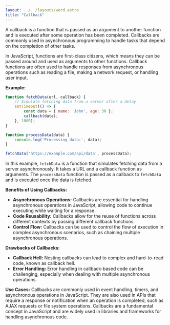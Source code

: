 ```yaml
---
layout: ../../layouts/word.astro
title: "Callback"
---
```

A callback is a function that is passed as an argument to another function and is executed after some operation has been completed. Callbacks are commonly used in asynchronous programming to handle tasks that depend on the completion of other tasks.

In JavaScript, functions are first-class citizens, which means they can be passed around and used as arguments to other functions. Callback functions are often used to handle responses from asynchronous operations such as reading a file, making a network request, or handling user input.

**Example:**
```javascript
function fetchData(url, callback) {
    // Simulate fetching data from a server after a delay
    setTimeout(() => {
        const data = { name: 'John', age: 30 };
        callback(data);
    }, 1000);
}

function processData(data) {
    console.log('Processing data:', data);
}

fetchData('https://example.com/api/data', processData);
```
In this example, `fetchData` is a function that simulates fetching data from a server asynchronously. It takes a URL and a callback function as arguments. The `processData` function is passed as a callback to `fetchData` and is executed once the data is fetched.

**Benefits of Using Callbacks:**
- **Asynchronous Operations:** Callbacks are essential for handling asynchronous operations in JavaScript, allowing code to continue executing while waiting for a response.
- **Code Reusability:** Callbacks allow for the reuse of functions across different contexts by passing different callback functions.
- **Control Flow:** Callbacks can be used to control the flow of execution in complex asynchronous scenarios, such as chaining multiple asynchronous operations.

**Drawbacks of Callbacks:**
- **Callback Hell:** Nesting callbacks can lead to complex and hard-to-read code, known as callback hell.
- **Error Handling:** Error handling in callback-based code can be challenging, especially when dealing with multiple asynchronous operations.

**Use Cases:**
Callbacks are commonly used in event handling, timers, and asynchronous operations in JavaScript. They are also used in APIs that require a response or notification when an operation is completed, such as AJAX requests or file system operations. Callbacks are a fundamental concept in JavaScript and are widely used in libraries and frameworks for handling asynchronous code.
